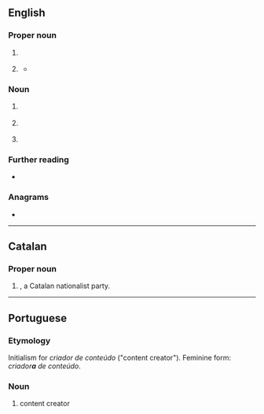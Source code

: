 {{also|cdc}}
==English==

===Proper noun===
{{en-proper-noun}}

# {{lb|en|business}} {{w|lang=en|Control Data Corporation}}
# {{lb|en|medical}} {{initialism of|en|[[center|Center]] [[for]] [[disease|Disease]] [[control|Control]]}} {{q|U.S. federal CDC}}
#* {{quote-book|en|title=The Aging Brain|author=Timothy R. Jennings|year=2018|ISBN=9780801075223|page=64-65
|passage=A 2009 multistate '''CDC''' survey off over seventy thousand adults found that more than 35 percent of people slept fewer than seven hours per night.}}

===Noun===
{{en-noun}}

# {{lb|en|computing}} {{w|Connected Device Configuration}}
# {{lb|en|computing}} {{w|Change data capture}}
# {{lb|en|medical}} {{initialism of|en|[[centre]] [[for]] [[disease]] [[control]]}}

===Further reading===
* {{pedia}}

===Anagrams===
* {{anagrams|en|a=ccd|CCD|DCC|cc'd}}

----

==Catalan==
{{wikipedia|lang=ca}}

===Proper noun===
{{head|ca|proper noun}}

# {{lb|ca|politics|initialism}} {{initialism of|ca|{{w|Convergència Democràtica de Catalunya}}|nodot=1}}, a Catalan nationalist party.

----

==Portuguese==

===Etymology===
Initialism for ''criador de conteúdo'' ("content creator"). Feminine form: ''criador'''a''' de conteúdo''.

===Noun===
{{pt-noun|m-f|CDCs}}

# {{lb|pt|internet|initialism}} content creator {{gloss|forum or page editor}}